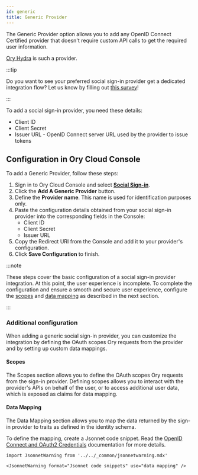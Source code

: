 ```yaml
---
id: generic
title: Generic Provider
---
```


The Generic Provider option allows you to add any OpenID Connect Certified
provider that doesn't require custom API calls to get the required user
information.

[Ory Hydra](https://www.ory.sh/hydra) is such a provider.

:::tip

Do you want to see your preferred social sign-in provider get a dedicated
integration flow? Let us know by filling out
[this survey](https://share-eu1.hsforms.com/1-ARyzi8nSuCYQ9Ci2i18wgextgn)!

:::

To add a social sign-in provider, you need these details:

- Client ID
- Client Secret
- Issuer URL - OpenID Connect server URL used by the provider to issue tokens

## Configuration in Ory Cloud Console

To add a Generic Provider, follow these steps:

1. Sign in to Ory Cloud Console and select
   [**Social Sign-in**](https://console.ory.sh/projects/current/social-signin).
2. Click the **Add A Generic Provider** button.
3. Define the **Provider name**. This name is used for identification purposes
   only.
4. Paste the configuration details obtained from your social sign-in provider
   into the corresponding fields in the Console:
   - Client ID
   - Client Secret
   - Issuer URL
5. Copy the Redirect URI from the Console and add it to your provider's
   configuration.
6. Click **Save Configuration** to finish.

:::note

These steps cover the basic configuration of a social sign-in provider
integration. At this point, the user experience is incomplete. To complete the
configuration and ensure a smooth and secure user experience, configure the
[scopes](#scopes) and [data mapping](#data-mapping) as described in the next
section.

:::

### Additional configuration

When adding a generic social sign-in provider, you can customize the integration
by defining the OAuth scopes Ory requests from the provider and by setting up
custom data mappings.

#### Scopes

The Scopes section allows you to define the OAuth scopes Ory requests from the
sign-in provider. Defining scopes allows you to interact with the provider's
APIs on behalf of the user, or to access additional user data, which is exposed
as claims for data mapping.

#### Data Mapping

The Data Mapping section allows you to map the data returned by the sign-in
provider to traits as defined in the identity schema.

To define the mapping, create a Jsonnet code snippet. Read the
[OpenID Connect and OAuth2 Credentials](../../kratos/concepts/credentials/openid-connect-oidc-oauth2.mdx)
documentation for more details.

```mdx-code-block
import JsonnetWarning from '../../_common/jsonnetwarning.mdx'

<JsonnetWarning format="Jsonnet code snippets" use="data mapping" />
```
